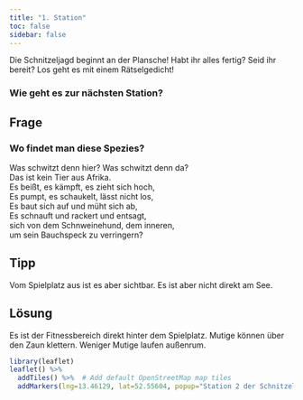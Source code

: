 ```yaml
---
title: "1. Station"
toc: false
sidebar: false
---
```


Die Schnitzeljagd beginnt an der Plansche! Habt ihr alles fertig? Seid ihr bereit? Los geht es mit einem Rätselgedicht!

### Wie geht es zur nächsten Station?
::: {.panel-tabset}

## Frage
### Wo findet man diese Spezies?

Was schwitzt denn hier? 
Was schwitzt denn da?  
Das ist kein Tier aus Afrika.   
Es beißt, es kämpft, es zieht sich hoch,    
Es pumpt, es schaukelt, lässt nicht los,   
Es baut sich auf und müht sich ab,   
Es schnauft und rackert und entsagt,   
sich von dem Schnweinehund, dem inneren,  
um sein Bauchspeck zu verringern?  

## Tipp
Vom Spielplatz aus ist es aber sichtbar. Es ist aber nicht direkt am See.

## Lösung
Es ist der Fitnessbereich direkt hinter dem Spielplatz. Mutige können über den Zaun klettern. Weniger Mutige laufen außenrum.

```r
library(leaflet)
leaflet() %>%
  addTiles() %>%  # Add default OpenStreetMap map tiles
  addMarkers(lng=13.46129, lat=52.55604, popup="Station 2 der Schnitzeljagd für Familien am Weißen See")
 
```
:::



